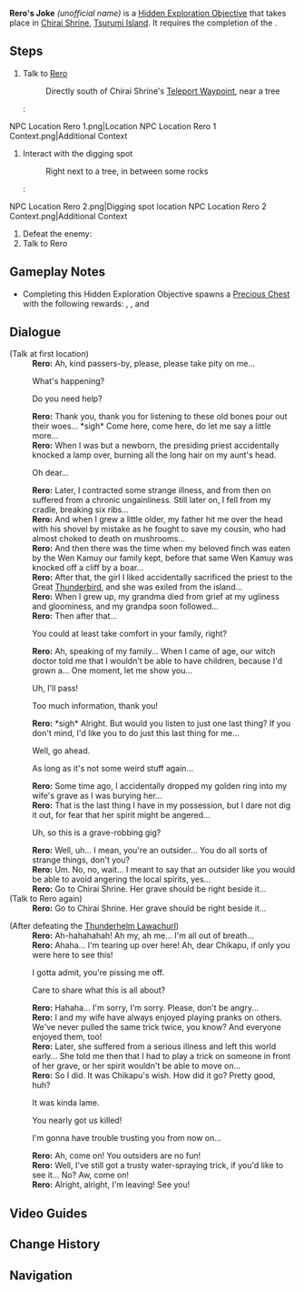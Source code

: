 {{Hidden Exploration Objectives Infobox
|image      = NPC Location Rero 1 Context.png
|type       = Quest-Like
|req        = [[The Sun-Wheel and Mt. Kanna]]
|region     = Inazuma
|area       = Tsurumi Island
|subarea    = Chirai Shrine
|loc        = [[Chirai Shrine]], [[Tsurumi Island]]
|characters = Paimon; Rero; Traveler
}}
'''Rero's Joke''' ''(unofficial name)'' is a [[Hidden Exploration Objective]] that takes place in [[Chirai Shrine]], [[Tsurumi Island]]. It requires the completion of the {{Quest|The Sun-Wheel and Mt. Kanna}}.

==Steps==
# Talk to [[Rero]]
#: Directly south of Chirai Shrine's [[Teleport Waypoint]], near a tree
#: <gallery>
NPC Location Rero 1.png|Location
NPC Location Rero 1 Context.png|Additional Context
</gallery>
# Interact with the digging spot
#: Right next to a tree, in between some rocks
#: <gallery>
NPC Location Rero 2.png|Digging spot location
NPC Location Rero 2 Context.png|Additional Context
</gallery>
# Defeat the enemy: {{Enemy|Thunderhelm Lawachurl}}
# Talk to Rero

==Gameplay Notes==
* Completing this Hidden Exploration Objective spawns a [[Precious Chest]] with the following rewards: {{Item|Primogem|30|x = 30}}, {{Item|Mora|20|x = 20,000}}, and {{Item|Hero's Wit|30|x = 2}}

==Dialogue==
{{Dialogue Start}}
;(Talk at first location)
:'''Rero:''' Ah, kind passers-by, please, please take pity on me...
:{{DIcon}} What's happening?
:{{DIcon}} Do you need help?
:'''Rero:''' Thank you, thank you for listening to these old bones pour out their woes... *sigh* Come here, come here, do let me say a little more...
:'''Rero:''' When I was but a newborn, the presiding priest accidentally knocked a lamp over, burning all the long hair on my aunt's head.
:{{DIcon}} Oh dear...
:'''Rero:''' Later, I contracted some strange illness, and from then on suffered from a chronic ungainliness. Still later on, I fell from my cradle, breaking six ribs...
:'''Rero:''' And when I grew a little older, my father hit me over the head with his shovel by mistake as he fought to save my cousin, who had almost choked to death on mushrooms...
:'''Rero:''' And then there was the time when my beloved finch was eaten by the Wen Kamuy our family kept, before that same Wen Kamuy was knocked off a cliff by a boar...
:'''Rero:''' After that, the girl I liked accidentally sacrificed the priest to the Great [[Thunderbird]], and she was exiled from the island...
:'''Rero:''' When I grew up, my grandma died from grief at my ugliness and gloominess, and my grandpa soon followed...
:'''Rero:''' Then after that...
:{{DIcon}} You could at least take comfort in your family, right?
:'''Rero:''' Ah, speaking of my family... When I came of age, our witch doctor told me that I wouldn't be able to have children, because I'd grown a... One moment, let me show you...
:{{DIcon}} Uh, I'll pass!
:{{DIcon}} Too much information, thank you!
:'''Rero:''' *sigh* Alright. But would you listen to just one last thing? If you don't mind, I'd like you to do just this last thing for me...
:{{DIcon}} Well, go ahead.
:{{DIcon}} As long as it's not some weird stuff again...
:'''Rero:''' Some time ago, I accidentally dropped my golden ring into my wife's grave as I was burying her...
:'''Rero:''' That is the last thing I have in my possession, but I dare not dig it out, for fear that her spirit might be angered...
:{{DIcon}} Uh, so this is a grave-robbing gig?
:'''Rero:''' Well, uh... I mean, you're an outsider... You do all sorts of strange things, don't you?
:'''Rero:''' Um. No, no, wait... I meant to say that an outsider like you would be able to avoid angering the local spirits, yes...
:'''Rero:''' Go to Chirai Shrine. Her grave should be right beside it...
;(Talk to Rero again)
:'''Rero:''' Go to Chirai Shrine. Her grave should be right beside it...

;(After defeating the [[Thunderhelm Lawachurl]])
:'''Rero:''' Ah-hahahahah! Ah my, ah me... I'm all out of breath...
:'''Rero:''' Ahaha... I'm tearing up over here! Ah, dear Chikapu, if only you were here to see this!
:{{DIcon}} I gotta admit, you're pissing me off.
:{{DIcon}} Care to share what this is all about?
:'''Rero:''' Hahaha... I'm sorry, I'm sorry. Please, don't be angry...
:'''Rero:''' I and my wife have always enjoyed playing pranks on others. We've never pulled the same trick twice, you know? And everyone enjoyed them, too!
:'''Rero:''' Later, she suffered from a serious illness and left this world early... She told me then that I had to play a trick on someone in front of her grave, or her spirit wouldn't be able to move on...
:'''Rero:''' So I did. It was Chikapu's wish. How did it go? Pretty good, huh?
:{{DIcon}} It was kinda lame.
:{{DIcon}} You nearly got us killed!
:{{DIcon}} I'm gonna have trouble trusting you from now on...
:'''Rero:''' Ah, come on! You outsiders are no fun!
:'''Rero:''' Well, I've still got a trusty water-spraying trick, if you'd like to see it... No? Aw, come on!
:'''Rero:''' Alright, alright, I'm leaving! See you!
{{Dialogue End}}

==Video Guides==
{{EVT
|video1   = https://youtu.be/7BsoNVcEmMI
|caption1 = Rero's Joke Guide
}}

==Change History==
{{Change History|2.2}}

==Navigation==
{{Hidden Exploration Objective Navbox|Quest-Like}}